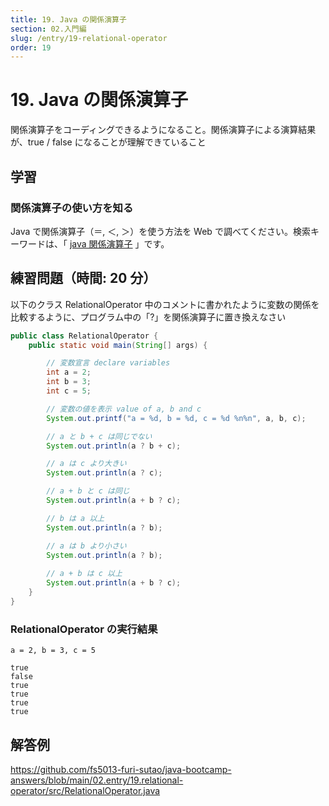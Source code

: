 ```yaml
---
title: 19. Java の関係演算子
section: 02.入門編
slug: /entry/19-relational-operator
order: 19
---
```


# 19. Java の関係演算子

<p class="goal">
  関係演算子をコーディングできるようになること。関係演算子による演算結果が、true
  / false になることが理解できていること
</p>

## 学習

### 関係演算子の使い方を知る

Java で関係演算子（＝, ＜, ＞）を使う方法を Web で調べてください。検索キーワードは、「 [java 関係演算子](https://www.google.com/search?q=java+関係演算子) 」です。

## 練習問題（時間: 20 分）

以下のクラス RelationalOperator 中のコメントに書かれたように変数の関係を比較するように、プログラム中の「?」を関係演算子に置き換えなさい

```java title=src/RelationalOperator.java
public class RelationalOperator {
    public static void main(String[] args) {

        // 変数宣言 declare variables
        int a = 2;
        int b = 3;
        int c = 5;

        // 変数の値を表示 value of a, b and c 
        System.out.printf("a = %d, b = %d, c = %d %n%n", a, b, c);

        // a と b + c は同じでない
        System.out.println(a ? b + c);

        // a は c より大きい
        System.out.println(a ? c);

        // a + b と c は同じ
        System.out.println(a + b ? c);

        // b は a 以上
        System.out.println(a ? b);

        // a は b より小さい
        System.out.println(a ? b);
    
        // a + b は c 以上
        System.out.println(a + b ? c);
    }
}
```

### RelationalOperator の実行結果

```
a = 2, b = 3, c = 5

true
false
true
true
true
true
```

## 解答例

https://github.com/fs5013-furi-sutao/java-bootcamp-answers/blob/main/02.entry/19.relational-operator/src/RelationalOperator.java
